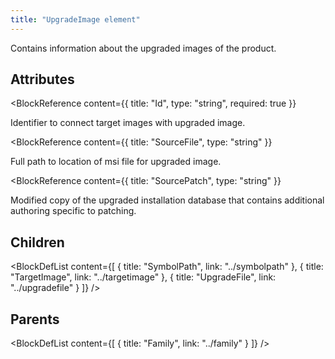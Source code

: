 ```yaml
---
title: "UpgradeImage element"
---
```



Contains information about the upgraded images of the product.


## Attributes

<BlockWrapper>

  <BlockReference
    content={{
      title: "Id",
      type: "string",
      required: true
    }}
  >
  Identifier to connect target images with upgraded image.
  </BlockReference>

  <BlockReference
    content={{
      title: "SourceFile",
      type: "string"
    }}
  >
  Full path to location of msi file for upgraded image.
  </BlockReference>

  <BlockReference
    content={{
      title: "SourcePatch",
      type: "string"
    }}
  >
  Modified copy of the upgraded installation database that contains additional authoring specific to patching.
  </BlockReference>

</BlockWrapper>

## Children

<BlockDefList content={[
    {
      title: "SymbolPath",
      link: "../symbolpath"
    },
    {
      title: "TargetImage",
      link: "../targetimage"
    },
    {
      title: "UpgradeFile",
      link: "../upgradefile"
    }
  ]}
/>

## Parents

<BlockDefList content={[
    {
      title: "Family",
      link: "../family"
    }
  ]}
/>